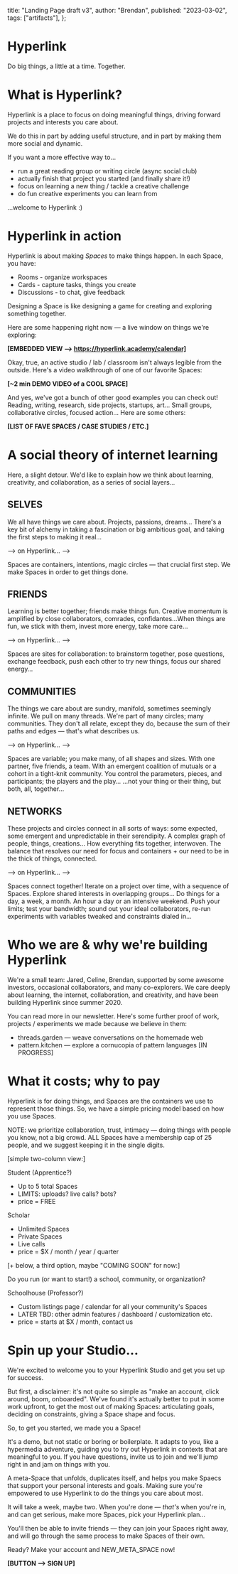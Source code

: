   title: "Landing Page draft v3",
  author: "Brendan",
  published: "2023-03-02",
  tags: ["artifacts"],
};

# Hyperlink

Do big things, a little at a time. Together.

# What is Hyperlink?

Hyperlink is a place to focus on doing meaningful things, driving forward projects and interests you care about.

We do this in part by adding useful structure, and in part by making them more social and dynamic.

If you want a more effective way to…

- run a great reading group or writing circle (async social club)
- actually finish that project you started (and finally share it!)
- focus on learning a new thing / tackle a creative challenge
- do fun creative experiments you can learn from

…welcome to Hyperlink :)

# Hyperlink in action

Hyperlink is about making _Spaces_ to make things happen. In each Space, you have:

- Rooms - organize workspaces
- Cards - capture tasks, things you create
- Discussions - to chat, give feedback

Designing a Space is like designing a game for creating and exploring something together.

Here are some happening right now — a live window on things we're exploring:

**[EMBEDDED VIEW --> https://hyperlink.academy/calendar]**

Okay, true, an active studio / lab / classroom isn't always legible from the outside. Here's a video walkthrough of one of our favorite Spaces:

**[~2 min DEMO VIDEO of a COOL SPACE]**

And yes, we've got a bunch of other good examples you can check out! Reading, writing, research, side projects, startups, art… Small groups, collaborative circles, focused action… Here are some others:

**[LIST OF FAVE SPACES / CASE STUDIES / ETC.]**

# A social theory of internet learning

Here, a slight detour. We'd like to explain how we think about learning, creativity, and collaboration, as a series of social layers…

## SELVES

We all have things we care about. Projects, passions, dreams… There's a key bit of alchemy in taking a fascination or big ambitious goal, and taking the first steps to making it real…

--> on Hyperlink… -->

Spaces are containers, intentions, magic circles — that crucial first step. We make Spaces in order to get things done.

## FRIENDS

Learning is better together; friends make things fun. Creative momentum is amplified by close collaborators, comrades, confidantes…When
things are fun, we stick with them, invest more energy, take more care…

--> on Hyperlink… -->

Spaces are sites for collaboration: to brainstorm together, pose questions, exchange feedback, push each other to try new things, focus our shared energy…

## COMMUNITIES

The things we care about are sundry, manifold, sometimes seemingly infinite. We pull on many threads. We're part of many circles; many communities. They don't all relate, except they do, because the sum of their paths and edges — that's what describes us.

--> on Hyperlink… -->

Spaces are variable; you make many, of all shapes and sizes. With one partner, five friends, a team. With an emergent coalition of mutuals or a cohort in a tight-knit community. You control the parameters, pieces, and participants; the players and the play…
…not your thing or their thing, but both, all, together…

## NETWORKS

These projects and circles connect in all sorts of ways: some expected, some emergent and unpredictable in their serendipity. A complex graph of people, things, creations… How everything fits together, interwoven. The balance that resolves our need for focus and containers + our need to be in the thick of things, connected.

--> on Hyperlink… -->

Spaces connect together! Iterate on a project over time, with a sequence of Spaces. Explore shared interests in overlapping groups…
Do things for a day, a week, a month. An hour a day or an intensive weekend. Push your limits; test your bandwidth; sound out your ideal collaborators, re-run experiments with variables tweaked and constraints dialed in…

# Who we are & why we're building Hyperlink

We're a small team: Jared, Celine, Brendan, supported by some awesome investors, occasional collaborators, and many co-explorers. We care deeply about learning, the internet, collaboration, and creativity, and have been building Hyperlink since summer 2020.

You can read more in our newsletter. Here's some further proof of work, projects / experiments we made because we believe in them:

- threads.garden — weave conversations on the homemade web
- pattern.kitchen — explore a cornucopia of pattern languages [IN PROGRESS]

# What it costs; why to pay

Hyperlink is for doing things, and Spaces are the containers we use to represent those things. So, we have a simple pricing model based on how you use Spaces.

NOTE: we prioritize collaboration, trust, intimacy — doing things with people you know, not a big crowd. ALL Spaces have a membership cap of 25 people, and we suggest keeping it in the single digits.

[simple two-column view:]

Student (Apprentice?)

- Up to 5 total Spaces
- LIMITS: uploads? live calls? bots?
- price = FREE

Scholar

- Unlimited Spaces
- Private Spaces
- Live calls
- price = $X / month / year / quarter

[+ below, a third option, maybe "COMING SOON" for now:]

Do you run (or want to start!) a school, community, or organization?

Schoolhouse (Professor?)

- Custom listings page / calendar for all your community's Spaces
- LATER TBD: other admin features / dashboard / customization etc.
- price = starts at $X / month, contact us

# Spin up your Studio…

We're excited to welcome you to your Hyperlink Studio and get you set up for success.

But first, a disclaimer: it's not quite so simple as "make an account, click around, boom, onboarded". We've found it's actually better to put in some work upfront, to get the most out of making Spaces: articulating goals, deciding on constraints, giving a Space shape and focus.

So, to get you started, we made you a Space!

It's a demo, but not static or boring or boilerplate. It adapts to you, like a hypermedia adventure, guiding you to try out Hyperlink in contexts that are meaningful to you. If you have questions, invite us to join and we'll jump right in and jam on things with you.

A meta-Space that unfolds, duplicates itself, and helps you make Spaecs that support your personal interests and goals. Making sure you're empowered to use Hyperlink to do the things you care about most.

It will take a week, maybe two. When you're done — _that's_ when you're in, and can get serious, make more Spaces, pick your Hyperlink plan…

You'll then be able to invite friends — they can join your Spaces right away, and will go through the same process to make Spaces of their own.

Ready? Make your account and NEW_META_SPACE now!

**[BUTTON --> SIGN UP]**
